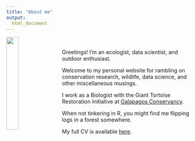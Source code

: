 ```yaml
---
title: "About me"
output:
  html_document
---
```


<img src="images/harrison_main2.jpg" style="width:25%; margin-right: 20px" align="left">
\ 
\ 

Greetings! I'm an ecologist, data scientist, and outdoor enthusiast. 

Welcome to my personal website for rambling on conservation research, wildlife, data science, and other miscellaneous musings.

I work as a Biologist with the Giant Tortoise Restoration Initiative at [Galapagos Conservancy](https://www.galapagos.org).

When not tinkering in R, you might find me flipping logs in a forest somewhere.

My full CV is available [here](Goldspiel_Harrison_CV_June_2020.pdf).
